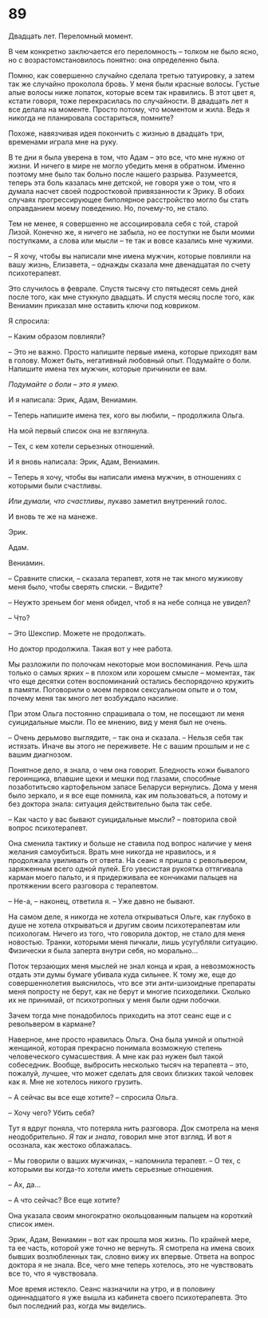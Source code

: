 # 89 {-}

Двадцать лет. Переломный момент.

В чем конкретно заключается его переломность – толком не было ясно, но с возрастомстановилось понятно: она определенно была.

Помню, как совершенно случайно сделала третью татуировку, а затем так же случайно проколола бровь. У меня были красные волосы. Густые алые волосы ниже лопаток, которые всем так нравились. В этот цвет я, кстати говоря, тоже перекрасилась по случайности. В двадцать лет я все делала на моменте. Просто потому, что моментом и жила. Ведь я никогда не планировала состариться, помните?

Похоже, навязчивая идея покончить с жизнью в двадцать три, временами играла мне на руку.

В те дни я была уверена в том, что Адам – это все, что мне нужно от жизни. И ничего в мире не могло убедить меня в обратном. Именно поэтому мне было так больно после нашего разрыва. Разумеется, теперь эта боль казалась мне детской, не говоря уже о том, что я думала насчет своей подростковой привязанности к Эрику. В обоих случаях прогрессирующее биполярное расстройство могло бы стать оправданием моему поведению. Но, почему-то, не стало.

Тем не менее, я совершенно не ассоциировала себя с той, старой Лизой. Конечно же, я ничего не забыла, но ее поступки не были моими поступками, а слова или мысли – те так и вовсе казались мне чужими.

– Я хочу, чтобы вы написали мне имена мужчин, которые повлияли на вашу жизнь, Елизавета, – однажды сказала мне двенадцатая по счету психотерапевт.

Это случилось в феврале. Спустя тысячу сто пятьдесят семь дней после того, как мне стукнуло двадцать. И спустя месяц после того, как Вениамин приказал мне оставить ключи под ковриком.

Я спросила:

– Каким образом повлияли?

– Это не важно. Просто напишите первые имена, которые приходят вам в голову. Может быть, негативный любовный опыт. Подумайте о боли. Напишите имена тех мужчин, которые причинили ее вам.

*Подумайте о боли – это я умею.*

И я написала: Эрик, Адам, Вениамин.

– Теперь напишите имена тех, кого вы любили, – продолжила Ольга.

На мой первый список она не взглянула.

– Тех, с кем хотели серьезных отношений.

И я вновь написала: Эрик, Адам, Вениамин.

– Теперь я хочу, чтобы вы написали имена мужчин, в отношениях с которыми были счастливы.

*Или думали, что счастливы*, лукаво заметил внутренний голос.

И вновь те же на манеже.

Эрик.

Адам.

Вениамин.

– Сравните списки, – сказала терапевт, хотя не так много мужикову меня было, чтобы сверять списки. – Видите?

– Неужто зреньем бог меня обидел, чтоб я на небе солнца не увидел?

– Что?

– Это Шекспир. Можете не продолжать.

Но доктор продолжила. Такая вот у нее работа.

Мы разложили по полочкам некоторые мои воспоминания. Речь шла только о самых ярких – в плохом или хорошем смысле – моментах, так что еще десятки сотен воспоминаний остались беспорядочно кружить в памяти. Поговорили о моем первом сексуальном опыте и о том, почему меня так много лет возбуждало насилие.

При этом Ольга постоянно спрашивала о том, не посещают ли меня суицидальные мысли. По ее мнению, вид у меня был не очень.

– Очень дерьмово выглядите, – так она и сказала. – Нельзя себя так истязать. Иначе вы этого не переживете. Не с вашим прошлым и не с вашим диагнозом.

Понятное дело, я знала, о чем она говорит. Бледность кожи бывалого героинщика, впавшие щеки и мешки под глазами, способные позаботитьсяо картофельном запасе Беларуси вернулись. Дома у меня было зеркало, и я все еще помнила, как им пользоваться, а потому и без доктора знала: ситуация действительно была так себе.

– Как часто у вас бывают суицидальные мысли? – повторила свой вопрос психотерапевт.

Она сменила тактику и больше не ставила под вопрос наличие у меня желания самоубиться. Врать мне никогда не нравилось, и я продолжала увиливать от ответа. На сеанс я пришла с револьвером, заряженным всего одной пулей. Его увесистая рукоятка оттягивала карман моего пальто, и я придерживала ее кончиками пальцев на протяжении всего разговора с терапевтом.

– Не-а, – наконец, ответила я. – Уже давно не бывают.

На самом деле, я никогда не хотела открываться Ольге, как глубоко в душе не хотела открываться и другим своим психотерапевтам или психологам. Ничего из того, что говорила доктор, не стало для меня новостью. Транки, которыми меня пичкали, лишь усугубляли ситуацию. Физически я была заперта внутри себя, но морально…

Поток терзающих меня мыслей не знал конца и края, а невозможность отдать эти думы бумаге убивала куда сильнее. К тому же, еще до совершеннолетия выяснилось, что все эти анти-шизоидные препараты меня попросту не берут, как не берут и многие психоделики. Сколько их не принимай, от психотропных у меня были одни побочки.

Зачем тогда мне понадобилось приходить на этот сеанс еще и с револьвером в кармане?

Наверное, мне просто нравилась Ольга. Она была умной и опытной женщиной, которая прекрасно понимала возможную степень человеческого сумасшествия. А мне как раз нужен был такой собеседник. Вообще, выбросить несколько тысяч на терапевта – это, пожалуй, лучшее, что может сделать для своих близких такой человек как я. Мне не хотелось никого грузить.

– А сейчас вы все еще хотите? – спросила Ольга.

– Хочу чего? Убить себя?

Тут я вдруг поняла, что потеряла нить разговора. Док смотрела на меня неодобрительно. *Я так и знала*, говорил мне этот взгляд. И вот я осознала, как жестоко облажалась.

– Мы говорили о ваших мужчинах, – напомнила терапевт. – О тех, с которыми вы когда-то хотели иметь серьезные отношения.

– Ах, да…

– А что сейчас? Все еще хотите?

Она указала своим многократно окольцованным пальцем на короткий список имен.

Эрик, Адам, Вениамин – вот как прошла моя жизнь. По крайней мере, та ее часть, которой уже точно не вернуть. Я смотрела на имена своих бывших возлюбленных так, словно вижу их впервые. Ответа на вопрос доктора я не знала. Все, чего мне теперь хотелось, это не чувствовать все то, что я чувствовала.

Мое время истекло. Сеанс назначили на утро, и в половину одиннадцатого я уже вышла из кабинета своего психотерапевта. Это был последний раз, когда мы виделись.
